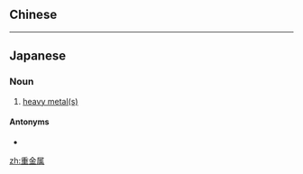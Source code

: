{{also|重金屬}}
==Chinese==
{{zh-see|重金屬}}

----

==Japanese==
{{ja-kanjitab|じゅう|きん|ぞく|yomi=on}}

===Noun===
{{ja-noun|じゅうきんぞく}}

# [[heavy metal|heavy metal(s)]]

====Antonyms====
* {{ja-l|軽金属}}

[[zh:重金属]]